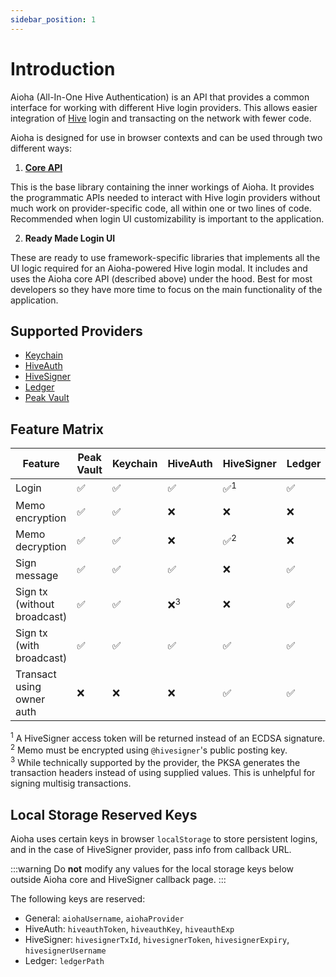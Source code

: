 ```yaml
---
sidebar_position: 1
---
```


# Introduction

Aioha (All-In-One Hive Authentication) is an API that provides a common interface for working with different Hive login providers. This allows easier integration of [Hive](https://hive.io) login and transacting on the network with fewer code.

Aioha is designed for use in browser contexts and can be used through two different ways:

1. [**Core API**](/docs/category/core-api)

This is the base library containing the inner workings of Aioha. It provides the programmatic APIs needed to interact with Hive login providers without much work on provider-specific code, all within one or two lines of code. Recommended when login UI customizability is important to the application.

2. **Ready Made Login UI**

These are ready to use framework-specific libraries that implements all the UI logic required for an Aioha-powered Hive login modal. It includes and uses the Aioha core API (described above) under the hood. Best for most developers so they have more time to focus on the main functionality of the application.

## Supported Providers

* [Keychain](https://hive-keychain.com)
* [HiveAuth](https://hiveauth.com)
* [HiveSigner](https://hivesigner.com)
* [Ledger](https://hiveledger.io)
* [Peak Vault](https://vault.peakd.com)

## Feature Matrix

|Feature|Peak Vault|Keychain|HiveAuth|HiveSigner|Ledger|
|-|-|-|-|-|-|
|Login|✅|✅|✅|✅<sup>1</sup>|✅|
|Memo encryption|✅|✅|❌|❌|❌|
|Memo decryption|✅|✅|❌|✅<sup>2</sup>|❌|
|Sign message|✅|✅|✅|❌|✅|
|Sign tx (without broadcast)|✅|✅|❌<sup>3</sup>|❌|✅|
|Sign tx (with broadcast)|✅|✅|✅|✅|✅|
|Transact using owner auth|❌|❌|❌|✅|✅|

<sup>1</sup> A HiveSigner access token will be returned instead of an ECDSA signature.<br/>
<sup>2</sup> Memo must be encrypted using `@hivesigner`'s public posting key.<br/>
<sup>3</sup> While technically supported by the provider, the PKSA generates the transaction headers instead of using supplied values. This is unhelpful for signing multisig transactions.

## Local Storage Reserved Keys

Aioha uses certain keys in browser `localStorage` to store persistent logins, and in the case of HiveSigner provider, pass info from callback URL.

:::warning
Do **not** modify any values for the local storage keys below outside Aioha core and HiveSigner callback page.
:::

The following keys are reserved:

* General: `aiohaUsername`, `aiohaProvider`
* HiveAuth: `hiveauthToken`, `hiveauthKey`, `hiveauthExp`
* HiveSigner: `hivesignerTxId`, `hivesignerToken`, `hivesignerExpiry`, `hivesignerUsername`
* Ledger: `ledgerPath`